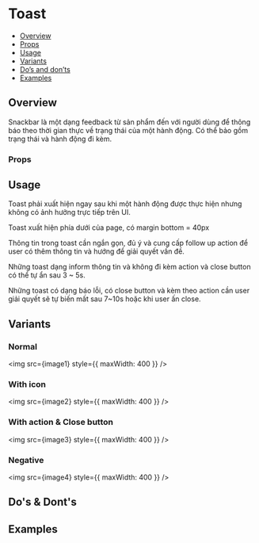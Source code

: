 

<Meta of={Stories} />

# Toast

- [Overview](#overview)
- [Props](#props)
- [Usage](#usage)
- [Variants](#variants)
- [Do’s and don’ts](#dos--donts)
- [Examples](#examples)

## Overview

Snackbar là một dạng feedback từ sản phẩm đến với người dùng để thông
báo theo thời gian thực về trạng thái của một hành động. Có thể bảo gồm
trạng thái và hành động đi kèm.

<Canvas of={Stories.Default} />

### Props

<Controls of={Stories.Default} />

## Usage

Toast phải xuất hiện ngay sau khi một hành động được thực hiện nhưng
không có ảnh hưởng trực tiếp trên UI.

Toast xuất hiện phía dưới của page, có margin bottom = 40px

Thông tin trong toast cần ngắn gọn, đủ ý và cung cấp follow up action để
user có thêm thông tin và hướng để giải quyết vấn đề.

Những toast dạng inform thông tin và không đi kèm action và close button
có thể tự ẩn sau 3 \~ 5s.

Những toast có dạng báo lỗi, có close button và kèm theo action cần user
giải quyết sẽ tự biến mất sau 7\~10s hoặc khi user ấn close.

## Variants

### Normal

<img src={image1} style={{ maxWidth: 400 }} />

### With icon

<img src={image2} style={{ maxWidth: 400 }} />

### With action & Close button

<img src={image3} style={{ maxWidth: 400 }} />

### Negative

<img src={image4} style={{ maxWidth: 400 }} />

## Do's & Dont's

## Examples

<Canvas of={Stories.Actions} />

<Canvas of={Stories.Destructive} />
